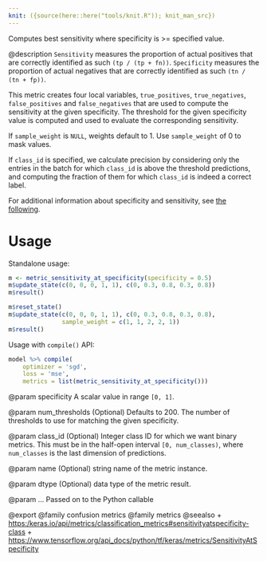 ```yaml
---
knit: ({source(here::here("tools/knit.R")); knit_man_src})
---
```

Computes best sensitivity where specificity is >= specified value.

@description
`Sensitivity` measures the proportion of actual positives that are correctly
identified as such `(tp / (tp + fn))`.
`Specificity` measures the proportion of actual negatives that are correctly
identified as such `(tn / (tn + fp))`.

This metric creates four local variables, `true_positives`,
`true_negatives`, `false_positives` and `false_negatives` that are used to
compute the sensitivity at the given specificity. The threshold for the
given specificity value is computed and used to evaluate the corresponding
sensitivity.

If `sample_weight` is `NULL`, weights default to 1.
Use `sample_weight` of 0 to mask values.

If `class_id` is specified, we calculate precision by considering only the
entries in the batch for which `class_id` is above the threshold
predictions, and computing the fraction of them for which `class_id` is
indeed a correct label.

For additional information about specificity and sensitivity, see
[the following](https://en.wikipedia.org/wiki/Sensitivity_and_specificity).

# Usage
Standalone usage:

```r
m <- metric_sensitivity_at_specificity(specificity = 0.5)
m$update_state(c(0, 0, 0, 1, 1), c(0, 0.3, 0.8, 0.3, 0.8))
m$result()
```

```r
m$reset_state()
m$update_state(c(0, 0, 0, 1, 1), c(0, 0.3, 0.8, 0.3, 0.8),
               sample_weight = c(1, 1, 2, 2, 1))
m$result()
```

Usage with `compile()` API:

```r
model %>% compile(
    optimizer = 'sgd',
    loss = 'mse',
    metrics = list(metric_sensitivity_at_specificity()))
```

@param specificity
A scalar value in range `[0, 1]`.

@param num_thresholds
(Optional) Defaults to 200. The number of thresholds to
use for matching the given specificity.

@param class_id
(Optional) Integer class ID for which we want binary metrics.
This must be in the half-open interval `[0, num_classes)`, where
`num_classes` is the last dimension of predictions.

@param name
(Optional) string name of the metric instance.

@param dtype
(Optional) data type of the metric result.

@param ...
Passed on to the Python callable

@export
@family confusion metrics
@family metrics
@seealso
+ <https:/keras.io/api/metrics/classification_metrics#sensitivityatspecificity-class>
+ <https://www.tensorflow.org/api_docs/python/tf/keras/metrics/SensitivityAtSpecificity>

